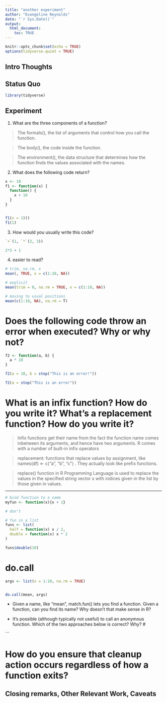 ```yaml
---
title: "another experiment"
author: "Evangeline Reynolds"
date: "`r Sys.Date()`"
output: 
  html_document:
    toc: TRUE
---
```


```r
knitr::opts_chunk$set(echo = TRUE)
options(tidyverse.quiet = TRUE)
```




## Intro Thoughts


## Status Quo

```r
library(tidyverse)

```

## Experiment

1. What are the three components of a function?

> The formals(), the list of arguments that control how you call the function.

> The body(), the code inside the function.

> The environment(), the data structure that determines how the function finds the values associated with the names.

2. What does the following code return?


```r
x <- 10
f1 <- function(x) {
  function() {
    x + 10
  }
}


f1(x = 1)()
f1(1)
```
3. How would you usually write this code?

```r
`+`(1, `*`(2, 3))

2*3 + 1
```

4. easier to read?

```r
# trim, na.rm, x
mean(, TRUE, x = c(1:10, NA))

# explicit
mean(trim = 0, na.rm = TRUE, x = c(1:10, NA))

# moving to usual positions
mean(c(1:10, NA), na.rm = T)
```

# Does the following code throw an error when executed? Why or why not?

```r
f2 <- function(a, b) {
  a * 10
}

f2(a = 10, b = stop("This is an error!"))

f2(a = stop("This is an error"))

```

# What is an infix function? How do you write it? What’s a replacement function? How do you write it?

> Infix functions get their name from the fact the function name comes inbetween its arguments, and hence have two arguments. R comes with a number of built-in infix operators

> replacement: functions that replace values by assignment, like names(df) <- c("a", "b", "c") . They actually look like prefix functions.

> replace() function in R Programming Language is used to replace the values in the specified string vector x with indices given in the list by those given in values.


---


```r
# bind function to a name
myfun <- function(x){x + 1}

# don't

# fun in a list
funs <- list(
  half = function(x) x / 2,
  double = function(x) x * 2
)

funs$double(10)
```


# do.call

```r
args <- list(x = 1:10, na.rm = TRUE)


do.call(mean, args)


```

- Given a name, like "mean", match.fun() lets you find a function. Given a function, can you find its name? Why doesn’t that make sense in R?


- It’s possible (although typically not useful) to call an anonymous function. Which of the two approaches below is correct? Why?
# 

```


# How do you ensure that cleanup action occurs regardless of how a function exits?




## Closing remarks, Other Relevant Work, Caveats

